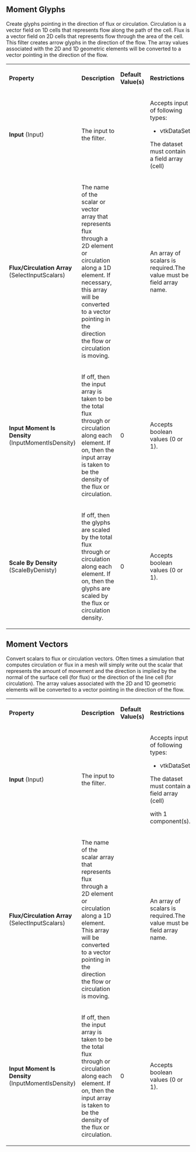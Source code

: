 
==Moment Glyphs==

Create glyphs pointing in the direction of flux or circulation.
Circulation is a vector field on 1D cells that represents flow
along the path of the cell. Flux is a vector field on 2D cells
that represents flow through the area of the cell. This filter
creates arrow glyphs in the direction of the flow. The array
values associated with the 2D and 1D geometric elements will be
converted to a vector pointing in the direction of the flow.


{| class="PropertiesTable" border="1" cellpadding="5"
|-
| '''Property'''
| '''Description'''
| '''Default Value(s)'''
| '''Restrictions'''

|-
|'''Input''' (Input)
|

The input to the filter.

|

|
Accepts input of following types:
* vtkDataSet
The dataset must contain a field array (cell)

|-
|'''Flux/Circulation Array''' (SelectInputScalars)
|

The name of the scalar or vector array that represents flux
through a 2D element or circulation along a 1D element. If
necessary, this array will be converted to a vector pointing in
the direction the flow or circulation is moving.

|

|
An array of scalars is required.The value must be field array name.
|-
|'''Input Moment Is Density''' (InputMomentIsDensity)
|

If off, then the input array is taken to be the total flux
through or circulation along each element. If on, then the input
array is taken to be the density of the flux or circulation.

|
0
|
Accepts boolean values (0 or 1).
|-
|'''Scale By Density''' (ScaleByDenisty)
|

If off, then the glyphs are scaled by the total flux through or
circulation along each element. If on, then the glyphs are
scaled by the flux or circulation density.

|
0
|
Accepts boolean values (0 or 1).

|}

==Moment Vectors==

Convert scalars to flux or circulation vectors.
Often times a simulation that computes circulation or flux in a
mesh will simply write out the scalar that represents the amount of
movement and the direction is implied by the normal of the surface
cell (for flux) or the direction of the line cell (for
circulation). The array values associated with the 2D and 1D
geometric elements will be converted to a vector pointing in the
direction of the flow.


{| class="PropertiesTable" border="1" cellpadding="5"
|-
| '''Property'''
| '''Description'''
| '''Default Value(s)'''
| '''Restrictions'''

|-
|'''Input''' (Input)
|

The input to the filter.

|

|
Accepts input of following types:
* vtkDataSet
The dataset must contain a field array (cell)

with 1 component(s).

|-
|'''Flux/Circulation Array''' (SelectInputScalars)
|

The name of the scalar array that represents flux through a 2D
element or circulation along a 1D element. This array will be
converted to a vector pointing in the direction the flow or
circulation is moving.

|

|
An array of scalars is required.The value must be field array name.
|-
|'''Input Moment Is Density''' (InputMomentIsDensity)
|

If off, then the input array is taken to be the total flux
through or circulation along each element. If on, then the input
array is taken to be the density of the flux or circulation.

|
0
|
Accepts boolean values (0 or 1).

|}

